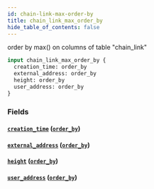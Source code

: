 ```yaml
---
id: chain-link-max-order-by
title: chain_link_max_order_by
hide_table_of_contents: false
---
```



order by max() on columns of table "chain_link"

```graphql
input chain_link_max_order_by {
  creation_time: order_by
  external_address: order_by
  height: order_by
  user_address: order_by
}
```


### Fields

#### [`creation_time`](#) ([`order_by`](../enums/order-by))




#### [`external_address`](#) ([`order_by`](../enums/order-by))




#### [`height`](#) ([`order_by`](../enums/order-by))




#### [`user_address`](#) ([`order_by`](../enums/order-by))






